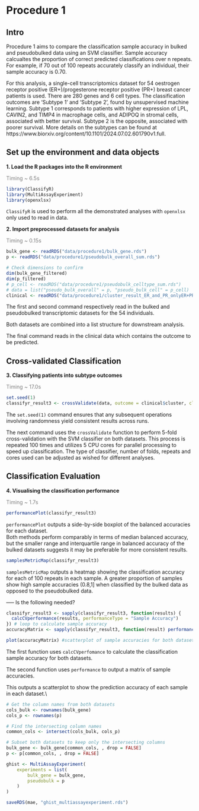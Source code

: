 # Procedure 1

## Intro

Procedure 1 aims to compare the classification sample accuracy in bulked and pseudobulked data using an SVM classifier. Sample accuracy calcualtes the proportion of correct predicted classifications over n repeats. For example, if 70 out of 100 repeats accurately classify an individual, their sample accuracy is 0.70.

For this analysis, a single-cell transcriptomics dataset for 54 oestrogen receptor positive (ER+)/progesterone receptor positive (PR+) breast cancer patients is used. There are 280 genes and 6 cell types. The classification outcomes are 'Subtype 1' and 'Subtype 2', found by unsupervised machine learning. Subtype 1 corresponds to patients with higher expression of LPL, CAVIN2, and TIMP4 in macrophage cells, and ADIPOQ in stromal cells, associated with better survival. Subtype 2 is the opposite, associated with poorer survival. More details on the subtypes can be found at https://www.biorxiv.org/content/10.1101/2024.07.02.601790v1.full.

## Set up the environment and data objects

**1. Load the R packages into the R environment**

[Timing \~ 6.5s]{style="color: grey;"}

```r
library(ClassifyR)
library(MultiAssayExperiment)
library(openxlsx)
```

`ClassifyR` is used to perform all the demonstrated analyses with `openxlsx` only used to read in data.

**2. Import preprocessed datasets for analysis**

[Timing \~ 0.15s]{style="color: grey;"}

```r
bulk_gene <- readRDS("data/procedure1/bulk_gene.rds")
p <- readRDS("data/procedure1/pseudobulk_overall_sum.rds")

# Check dimensions to confirm
dim(bulk_gene_filtered)
dim(p_filtered)
# p_cell <- readRDS("data/procedure1/pseudobulk_celltype_sum.rds")
# data = list("pseudo_bulk_overall" = p, "pseudo_bulk_cell" = p_cell)
clinical <- readRDS("data/procedure1/cluster_result_ER_and_PR_onlyER+PR+.rds")
```

The first and second command respectively read in the bulked and pseudobulked transcriptomic datasets for the 54 individuals.

Both datasets are combined into a list structure for downstream analysis.

The final command reads in the clinical data which contains the outcome to be predicted.

## Cross-validated Classification

**3. Classifying patients into subtype outcomes**

[Timing \~ 17.0s]{style="color: grey;"}

```r
set.seed(1)
classifyr_result3 <- crossValidate(data, outcome = clinical$cluster, classifier = "SVM", nFolds = 5, nRepeats = 100, nCores = 5)
```

The `set.seed(1)` command ensures that any subsequent operations involving randomness yield consistent results across runs.

The next command uses the `crossValidate` function to perform 5-fold cross-validation with the SVM classifier on both datasets. This process is repeated 100 times and utilizes 5 CPU cores for parallel processing to speed up classification. The type of classifier, number of folds, repeats and cores used can be adjusted as wished for different analyses.\

## Classification Evaluation

**4. Visualising the classification performance**

[Timing \~ 1.7s]{style="color: grey;"}

```r
performancePlot(classifyr_result3)
```

`performancePlot` outputs a side-by-side boxplot of the balanced accuracies for each dataset.\
Both methods perform comparably in terms of median balanced accuracy, but the smaller range and interquartile range in balanced accuracy of the bulked datasets suggests it may be preferable for more consistent results.

```r
samplesMetricMap(classifyr_result3)
```

`samplesMetricMap` outputs a heatmap showing the classification accuracy for each of 100 repeats in each sample. A greater proportion of samples show high sample accuracies (0.8,1\] when classified by the bulked data as opposed to the pseudobulked data.

----- Is the following needed?

```r
classifyr_result3 <- sapply(classifyr_result3, function(results) {
  calcCVperformance(results, performanceType = "Sample Accuracy")
}) # loop to calculate sample accuracy
accuracyMatrix <- sapply(classifyr_result3, function(result) performance(result)[["Sample Accuracy"]])

plot(accuracyMatrix) #scatterplot of sample accuracies for both datasets
```

The first function uses `calcCVperfomance` to calculate the classification sample accuracy for both datasets.

The second function uses `performance` to output a matrix of sample accuracies.

This outputs a scatterplot to show the prediction accuracy of each sample in each dataset.\\


```r


# Get the column names from both datasets
cols_bulk <- rownames(bulk_gene)
cols_p <- rownames(p)

# Find the intersecting column names
common_cols <- intersect(cols_bulk, cols_p)

# Subset both datasets to keep only the intersecting columns
bulk_gene <- bulk_gene[common_cols, , drop = FALSE]
p <- p[common_cols, , drop = FALSE]

ghist <- MultiAssayExperiment(
    experiments = list(
        bulk_gene = bulk_gene,
        pseudobulk = p
    )
)

saveRDS(mae, "ghist_multiassayexperiment.rds")
```

